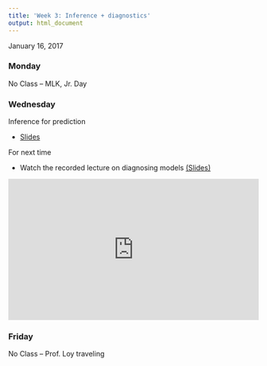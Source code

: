 ```yaml
---
title: 'Week 3: Inference + diagnostics'
output: html_document
---
```


January 16, 2017

### Monday

No Class -- MLK, Jr. Day

### Wednesday

Inference for prediction

* [Slides](https://github.com/math430-lu/notes/blob/master/lec04/slr-prediction-inference.pdf)

For next time

* Watch the recorded lecture on diagnosing models [(Slides)](https://github.com/math430-lu/notes/blob/master/lec05/assess-slr.pdf)
  
<div style="position: relative; padding-bottom: 56.25%; padding-top: 0px; height: 0; overflow: auto; -webkit-overflow-scrolling: touch;"><iframe id="ensembleEmbeddedContent_tMZl_hoRV0iE4W0Kv1V42Q" src="https://video.lawrence.edu/app/plugin/embed.aspx?ID=tMZl_hoRV0iE4W0Kv1V42Q&isResponsive=true&isNewPluginEmbed=true&displayTitle=false&startTime=0&autoPlay=false&hideControls=true&showCaptions=false&displaySharing=false&displayAnnotations=false&displayAttachments=false&displayLinks=false&displayEmbedCode=false&displayDownloadIcon=false&displayMetaData=false&displayDateProduced=false&audioPreviewImage=false&displayCaptionSearch=false" frameborder="0" style="position: absolute; top: 0; left: 0; width: 100%; height: 100%;" scrolling="no" allowfullscreen></iframe></div>  


### Friday

No Class -- Prof. Loy traveling